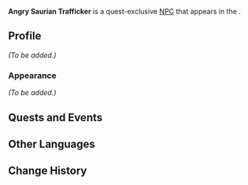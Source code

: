 {{Meta
<!-- Remove this template after adding the missing info -->
|missing_NPC_picture  = yes
|missing_NPC_profile  = yes
<!--
|missing_NPC_idle     = yes
|missing_NPC_dialogue = yes
-->
}}
{{Character Infobox
|name             = Angry Saurian Trafficker
|type             = Quest NPC
|image            = NPC Angry Saurian Trafficker (Female).png
|realname         = <!-- Optional, if different from in-game name -->
|deceased         = <!-- Past (for deceased prior to events of the game) or free response -->
|region           = Natlan<!-- Character's home/main nation -->
|location         = Natlan<!-- Nation where you can find the character in the game -->
|affiliation      = 
|title            = 

|ancestry         = <!-- Clan/family -->
|father           = 
|mother           = 
|spouse           = 
|sibling          = 
|child            = 
|relative         = 

|voiceEN          = 
|voiceCN          = 
|voiceJP          = 
|voiceKR          = 
}}
'''Angry Saurian Trafficker''' is a quest-exclusive [[NPC]] that appears in the {{Quest|Molting Season}}.
<!--
==Location==
{{subst:#tag:gallery|
NPC Location {{subst:#titleparts:{{subst:PAGENAME}}}}.png{{subst:!}}{{subst:#titleparts:{{subst:PAGENAME}}}}'s location
NPC Location {{subst:#titleparts:{{subst:PAGENAME}}}} Context.png{{subst:!}}Additional context
}}
-->
==Profile==
<!--Detailed story/lore information goes here.-->
''(To be added.)''

===Appearance===
<!--Keep appearance section short and concise. Limit to 2 paragraphs with 3-4 sentences each.-->
''(To be added.)''

==Quests and Events==
{{Quests and Events}}
<!--
==Idle Quotes==
{{Dialogue Start}}
:{{DIcon|Idle}} {{Tx}}
::{{A|VO {{subst:#titleparts:{{subst:PAGENAME}}}} 01.ogg}} "{{Tx}}"
{{Dialogue End}}

==Dialogue==
{{Dialogue Start}}
:'''{{subst:#titleparts:{{subst:PAGENAME}}}}:''' 
:{{DIcon}}
{{Dialogue End}}

==Event Dialogue==
===Event Name===
{{Dialogue Start}}
:'''{{subst:#titleparts:{{subst:PAGENAME}}}}:'''
{{Dialogue End}}
-->
==Other Languages==
{{Other Languages|default_hidden=1
|en       = Angry Saurian Trafficker
|zhs      = 愤怒的贩龙者
|zhs_rm   = 
|zht      = 憤怒的販龍者
|zht_rm   = 
|ja       = 怒っている竜の密売人
|ja_rm    = 
|ko       = 화난 용 밀매꾼
|es       = Traficante de saurios furiosa
|fr       = Trafiquante de sauriens en colère
|ru       = Злой торговец заврианами
|th       = 
|vi       = Con Buôn Saurian Tức Giận
|de       = Wütende Saurierhändlerin
|id       = Pedagang Saurian yang Marah
|pt       = Traficante de Sauriano Com Raiva
|tr       = Öfkeli Sürüngen Kaçakçısı
|it       = Trafficante di Saurici su tutte le furie
}}

==Change History==
{{Change History|5.2}}
<!--
==References==
{{Reflist}}
-->